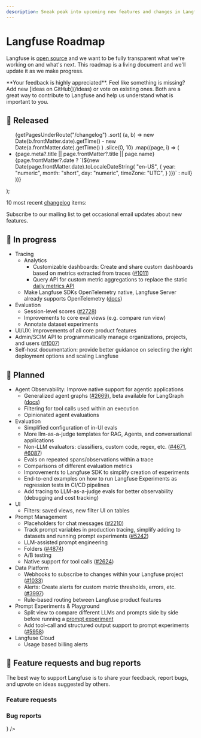 ```yaml
---
description: Sneak peak into upcoming new features and changes in Langfuse. This page is updated regularly.
---
```


# Langfuse Roadmap

Langfuse is [open source](/open-source) and we want to be fully transparent what we're working on and what's next. This roadmap is a living document and we'll update it as we make progress.


<Callout type="info">
  **Your feedback is highly appreciated**. Feel like something is missing? Add
  new [ideas on GitHub](/ideas) or vote on existing ones. Both are a great way
  to contribute to Langfuse and help us understand what is important to you.
</Callout>

## 🚀 Released


  <ul className="list-disc list pl-6">
    {getPagesUnderRoute("/changelog")
      .sort(
        (a, b) =>
          new Date(b.frontMatter.date).getTime() -
          new Date(a.frontMatter.date).getTime()
      )
      .slice(0, 10)
      .map((page, i) => (
        <li
          className="my-2"
          id={page.route.replace("/changelog/", "")}
          key={page.route.replace("/changelog/", "")}
        >
          <Link
            key={page.route}
            href={page.route}
            className="_text-primary-600 _underline _decoration-from-font [text-underline-position:from-font]"
          >
            <span className="">
              {page.meta?.title || page.frontMatter?.title || page.name}
            </span>
          </Link>
          <span className="text-primary/60 ml-2 hidden sm:inline">
            {page.frontMatter?.date
              ? `(${new Date(page.frontMatter.date).toLocaleDateString(
                  "en-US",
                  {
                    year: "numeric",
                    month: "short",
                    day: "numeric",
                    timeZone: "UTC",
                  }
                )})`
              : null}
          </span>
        </li>
      ))}
  </ul>
);

10 most recent [changelog](/changelog) items:

<ChangelogList />


<Callout type="info">

Subscribe to our mailing list to get occasional email updates about new features.

<ProductUpdateSignup source="self-host guide" className="my-3 max-w-sm" />

</Callout>

## 🚧 In progress

- Tracing
  - Analytics
    - Customizable dashboards: Create and share custom dashboards based on metrics extracted from traces ([#1011](https://github.com/orgs/langfuse/discussions/1011))
    - Query API for custom metric aggregations to replace the static [daily metrics API](/docs/analytics/metrics-api#daily-metrics)
  - Make Langfuse SDKs OpenTelemetry native, Langfuse Server already supports OpenTelemetry ([docs](/docs/opentelemetry/get-started))
- Evaluation
  - Session-level scores ([#2728](https://github.com/orgs/langfuse/discussions/2728))
  - Improvements to core eval views (e.g. compare run view)
  - Annotate dataset experiments
- UI/UX: improvements of all core product features
- Admin/SCIM API to programmatically manage organizations, projects, and users ([#1007](https://github.com/orgs/langfuse/discussions/1007))
- Self-host documentation: provide better guidance on selecting the right deployment options and scaling Langfuse

## 🔮 Planned

- Agent Observability: Improve native support for agentic applications
  - Generalized agent graphs ([#2669](https://github.com/orgs/langfuse/discussions/2669)), beta available for LangGraph ([docs](/docs/tracing-features/agent-graphs))
  - Filtering for tool calls used within an execution
  - Opinionated agent evaluations
- Evaluation
  - Simplified configuration of in-UI evals
  - More llm-as-a-judge templates for RAG, Agents, and conversational applications
  - Non-LLM evaluators: classifiers, custom code, regex, etc. ([#4671](https://github.com/orgs/langfuse/discussions/4671), [#6087](https://github.com/orgs/langfuse/discussions/6087))
  - Evals on repeated spans/observations within a trace
  - Comparisons of different evaluation metrics
  - Improvements to Langfuse SDK to simplify creation of experiments
  - End-to-end examples on how to run Langfuse Experiments as regression tests in CI/CD pipelines
  - Add tracing to LLM-as-a-judge evals for better observability (debugging and cost tracking)
- UI
  - Filters: saved views, new filter UI on tables
- Prompt Management
  - Placeholders for chat messages ([#2210](https://github.com/orgs/langfuse/discussions/2210))
  - Track prompt variables in production tracing, simplify adding to datasets and running prompt experiments ([#5242](https://github.com/orgs/langfuse/discussions/5242))
  - LLM-assisted prompt engineering
  - Folders ([#4874](https://github.com/orgs/langfuse/discussions/4874))
  - A/B testing
  - Native support for tool calls ([#2624](https://github.com/orgs/langfuse/discussions/2624))
- Data Platform
  - Webhooks to subscribe to changes within your Langfuse project ([#1033](https://github.com/orgs/langfuse/discussions/1033))
  - Alerts: Create alerts for custom metric thresholds, errors, etc. ([#3997](https://github.com/orgs/langfuse/discussions/3997))
  - Rule-based routing between Langfuse product features
- Prompt Experiments & Playground
  - Split view to compare different LLMs and prompts side by side before running a [prompt experiment](/docs/datasets/prompt-experiments)
  - Add tool-call and structured output support to prompt experiments ([#5958](https://github.com/orgs/langfuse/discussions/5958))
- Langfuse Cloud
  - Usage based billing alerts

## 🙏 Feature requests and bug reports

The best way to support Langfuse is to share your feedback, report bugs, and upvote on ideas suggested by others.

### Feature requests


<GhDiscussionsPreview filterCategory="Ideas" itemsPerPage={10} />

### Bug reports


<Cards num={2}>
  <Card href="/issues" title="Bugs (GitHub Issues)" arrow icon={<Bug />} />
</Cards>
